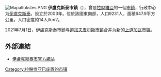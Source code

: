 [[File:MapaIlūkstes.PNG|right]]
'''伊盧克斯泰市鎮'''（{{lang-lv|Ilūkstes novads}}），曾是[[拉脫維亞|拉脫維亞]]的一個[[拉脫維亞行政區劃|市鎮]]，行政中心为[[伊盧克斯泰|伊盧克斯泰]]，設立於2003年。位於該國東南部，人口9231人，面積647.9平方公里，人口密度約14人/km2。

2021年7月1日，伊盧克斯泰市鎮与[[道加夫皮尔斯市镇|道加夫皮尔斯市镇]]合并为新的[[上道加瓦市镇|上道加瓦市镇]]。

==外部連結==
* [https://www.ilukste.lv/ 伊盧克斯泰市官方網站] {{Wayback|url=https://www.ilukste.lv/ |date=20210706053645 }} {{lv}}

{{Latvia-geo-stub}}
[[Category:拉脱维亚已废置的市镇|Category:拉脱维亚已废置的市镇]]
